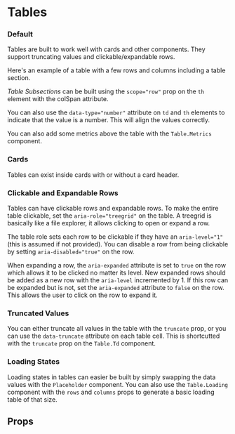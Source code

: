  
 
<Meta of={TableStories} />
 
# Tables


### Default

Tables are built to work well with cards and other components. They support truncating values and clickable/expandable rows.

Here's an example of a table with a few rows and columns including a table section.

*Table Subsections* can be built using the `scope="row"` prop on the `th` element with the colSpan attribute.

You can also use the `data-type="number"` attribute on `td` and `th` elements to indicate that the value is a number. This will align the values correctly.

<Canvas of={TableStories.Default} />

You can also add some metrics above the table with the `Table.Metrics` component.
<Canvas of={TableStories.WithCounterMetrics} />

### Cards
Tables can exist inside cards with or without a card header.
<Canvas of={TableStories.InsideCard} />
<Canvas of={TableStories.InsideCardWithoutHeader} />

### Clickable and Expandable Rows
Tables can have clickable rows and expandable rows. To make the entire table clickable, set the `aria-role="treegrid"` on the table.
A treegrid is basically like a file explorer, it allows clicking to open or expand a row. 

The table role sets each row to be clickable if they have an `aria-level="1"` (this is assumed if not provided). You can disable
a row from being clickable by setting `aria-disabled="true"` on the row.

When expanding a row, the `aria-expanded` attribute is set to `true` on the row which allows it to be clicked no matter its level.
New expanded rows should be added as a new row with the `aria-level` incremented by 1. If this row can be expanded but is not,
set the `aria-expanded` attribute to `false` on the row. This allows the user to click on the row to expand it.

<Canvas of={TableStories.ClickableAndExpandable} />

### Truncated Values
You can either truncate all values in the table with the `truncate` prop, or you can use the `data-truncate` attribute on each table cell.
This is shortcutted with the `truncate` prop on the `Table.Td` component. 

<Canvas of={TableStories.TruncatedValues} />

### Loading States

Loading states in tables can easier be built by simply swapping the data values with the `Placeholder` component.
You can also use the `Table.Loading` component with the `rows` and `columns` props to generate a basic loading table of that size.

<Canvas of={TableStories.Loading} />

## Props

<Controls />